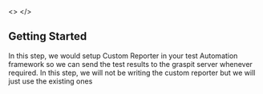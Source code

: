 
<>
	<SetupSteps current={1} />
</>

## Getting Started

In this step, we would setup Custom Reporter in your test Automation framework
so we can send the test results to the graspit server whenever required.
In this step, we will not be writing the custom reporter but we will just use the existing ones
